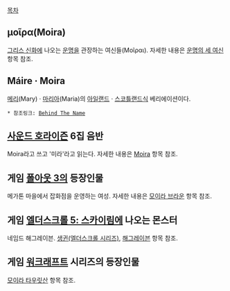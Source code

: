 [[목차]]

== μοῖρα(Moira) ==
[[그리스 신화]]에 나오는 [[운명]]을 관장하는 여신들(Μοῖραι). 자세한 내용은 [[운명의 세 여신]] 항목 참조.

== Máire · Moira ==
[[메리]](Mary) · [[마리아]](Maria)의 [[아일랜드]] · [[스코틀랜드]]식 베리에이션이다.

 * 참조링크: [http://www.behindthename.com/name/moira Behind The Name]

== [[사운드 호라이즌]] 6집 음반 ==
Moira라고 쓰고 '미라'라고 읽는다. 자세한 내용은 [[Moira]] 항목 참조.

== 게임 [[폴아웃 3]]의 등장인물 ==
메가톤 마을에서 잡화점을 운영하는 여성. 자세한 내용은 [[모이라 브라운]] 항목 참조.

== 게임 [[엘더스크롤 5: 스카이림]]에 나오는 몬스터 ==
네임드 해그레이븐. [[생귄(엘더스크롤 시리즈)#s-3|생귄(엘더스크롤 시리즈)]], [[해그레이븐]] 항목 참조.

== 게임 [[워크래프트]] 시리즈의 등장인물 ==
[[모이라 타우릿산]] 항목 참조.
